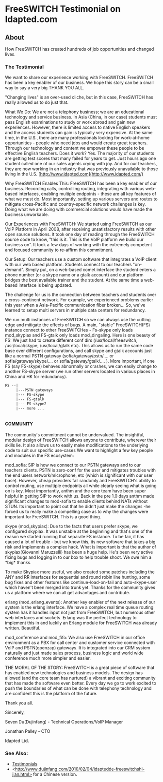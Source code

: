 
# FreeSWITCH Testimonial on Idapted.com 

 

## About

How FreeSWITCH has created hundreds of job opportunities and changed lives.


### The Testimonial

We want to share our experience working with FreeSWITCH. FreeSWITCH has been a key enabler of our business. We hope this story can be a small way to say a very big THANK YOU ALL.

"Changing lives" is an over-used cliche, but in this case, FreeSWITCH has really allowed us to do just that.

What We Do: We are not a telephony business; we are an educational technology and service business. In Asia (China, in our case) students must pass English examinations to study or work abroad and gain new experiences. However, there is limited access to native English speakers and the access students can gain is typically very expensive. At the same time, in the U.S., there are many professionals looking for work-at-home opportunities - people who need jobs and would create great teachers. Through our technology and content we empower these people to be effective English teachers. Does it work? Yes. The majority of our students are getting test scores that many failed for years to get. Just hours ago one student called one of our sales agents crying with joy. And for our teachers, they are now working in an industry that was previously unavailable to those living in the U.S. [http://www.idapted.com](http://www.idapted.com/)

Why FreeSWITCH Enables This: FreeSWITCH has been a key enabler of our business. Recording calls, controlling routing, integrating with various web-based interfaces, enabling multiple endpoints - these are all key features of what we must do. Most importantly, setting up various servers and routes to mitigate cross-Pacific and country-specific network challenges is key. Doing what we are doing with commercial solutions would have made the business unworkable.

Our Experiences with FreeSWITCH: We started using FreeSWITCH as our VoIP Platform in April 2008, after receiving unsatisfactory results with other open source solutions. It took one day of reading through the FreeSWITCH source code to know, "this is it. This is the VoIP platform we build our business on". It took a few days of working with the extremely competent and focused community to re-affirm this commitment. 

Our Setup: Our teachers use a custom software that integrates a VoIP client with our web based platform. Students connect to our teachers "on-demand". Simply put, on a web-based comet interface the student enters a phone number (or a skype name or a gtalk account) and our platform bridges the best available trainer and the student. At the same time a web-based interface is being updated.

The challenge for us is the connection between teachers and students over a cross-continent network. For example, we experienced problems earlier this year when a Asia-Pacific communication fiber broken... So, we've learned to setup multi servers in multiple data centers for redundancy.

We run multi instances of FreeSWITCH so we can always use the cutting edge and mitigate the effects of bugs. A main, "stable" FreeSWITCH(FS) instance connect to other FreeSWITCHes - Fs-skype only loads mod\_skypiax and FS-gtalk only loads mod\_dingaling. Here is one beauty of FS: We just had to create different conf dirs (/usr/local/freeswitch, /usr/local/skype, /usr/local/gtalk etc). This allows us to run the same code base over different configurations, and call skype and gtalk accounts just like a normal PSTN gateway (sofia/gateway/pstn/.... or sofia/gateway/skype/.... or sofia/gateway/gtalk/.... ). More important, if one FS (say FS-skype) behaves abnormally or crashes, we can easily change to another FS-skype server (we run other servers located in various places in China and HK for redundancy).

```xml
FS --|
     |---PSTN gateways
     |--- FS-skype
     |--- FS-gtalk
     |--- FS-skype2
     |--- more ...
 
```

#### COMMUNITY

The community's commitment cannot be undervalued. The insightful, modular design of FreeSWITCH allows anyone to contribute, wherever their skills lie. It also allows us to easily make modifications to the underlying code to suit our specific use-cases We want to highlight a few key people and modules in the FS ecosystem:

mod\_sofia: SIP is how we connect to our PSTN gateways and to our teachers clients. PSTN is zero-conf for the user and mitigates troubles with the end users network/microphone, etc (which is significant with our user base). However, cheap providers fail randomly and FreeSWITCH's ability to control routing, use multiple endpoints all while clearly seeing what is going on is key. Most importantly, anthm and the core team have been super helpful in getting SIP to work with us. Back in the pre 1.0 days anthm made significant changes to mod-sofia to enable clients behind NATs without STUN. Its important to point out that he didn't just make the changes -he forced us to really make a compelling case as to why the changes were important for FreeSWITCH. This is a good thing.

skype (mod\_skypiax): Due to the facts that users prefer skype, we configured skypiax. It was unstable at the beginning and that's one of the reason we started running that separate FS instance. To be fair, it has caused a lot of trouble - but we know this, its new software that takes a big risk and implements a complex hack. What is important is that the author of skypiax(Giovanni Maruzzelli) has been a huge help. He's been very active fixing bugs and logging in to our box to help trouble shoot. We owe him a \*big\* thanks.

To make Skypiax more useful, we also created some patches including the ANY and RR interfaces for sequential and round robin line hunting, some bug fixes and other features like continue-load-on-fail and auto-skype-user which haven't been merged into trunk yet. Thanks for the community gives us a platform where we can all get advantages and contribute.

erlang (mod\_erlang\_events): Another key enabler of the next release of our system is the erlang interface. We have a complex real time queue routing system has it handles input not just from FreeSWITCH, but numerous other web interfaces and sockets. Erlang was the perfect technology to implement this in and luckily an Erlang module for FreeSWITCH was already written. Beautiful.

mod\_conference and mod\_fifo: We also use FreeSWITCH in our office environment as a PBX for call center and customer service connected with VoIP and PSTN(openzap) gateways. It is integrated into our CRM system naturally and just made sales process, business logic and world wide conference much more simpler and easier.

THE MORAL OF THE STORY: FreeSWITCH is a great piece of software that has enabled new technologies and business models. The design has allowed (and the core team has nurtured) a vibrant and exciting community that has made the software even better. Every day we go to work excited to push the boundaries of what can be done with telephony technology and are confident this is the platform of the future.

Thank you all.

  
Sincerely,

Seven Du(Dujinfang) - Technical Operations/VoIP Manager

Jonathan Palley - CTO

Idapted Ltd.

### See Also:

* [Testimonials](./index.mdx#sbc)
* \<http://www.dujinfang.com/2010/02/04/idaptedde-freeswitchshi-jian.html> for a Chinese version.


